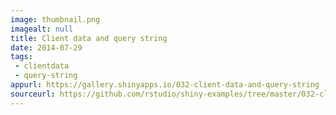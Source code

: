 ```yaml
---
image: thumbnail.png
imagealt: null
title: Client data and query string
date: 2014-07-29 
tags: 
 - clientdata
 - query-string
appurl: https://gallery.shinyapps.io/032-client-data-and-query-string
sourceurl: https://github.com/rstudio/shiny-examples/tree/master/032-client-data-and-query-string
---
```

